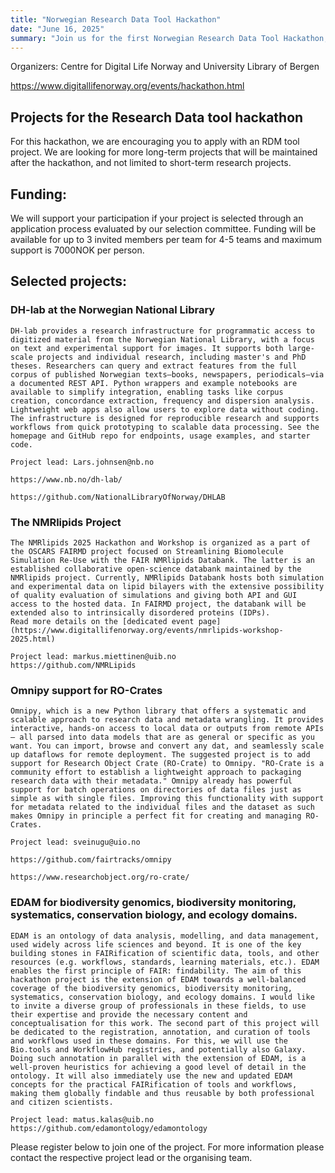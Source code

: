 ```yaml
---
title: "Norwegian Research Data Tool Hackathon"
date: "June 16, 2025"
summary: "Join us for the first Norwegian Research Data Tool Hackathon, hosted by the Centre for Digital Life Norway and the University Library of Bergen. This exciting event aims to bring together research software engineers and data engineers to collaborate on innovative tools for research data management."
---
```

Organizers: Centre for Digital Life Norway and University Library of Bergen 

https://www.digitallifenorway.org/events/hackathon.html

## Projects for the Research Data tool hackathon

For this hackathon, we are encouraging you to apply with an RDM tool project. We are looking for more long-term projects that will be maintained after the hackathon, and not limited to short-term research projects. 

## Funding:
We will support your participation if your project is  selected through an application process evaluated by our selection committee. Funding will be available for up to 3 invited members per team for 4-5 teams and maximum support is 7000NOK per person.

## Selected projects:
 

### DH-lab at the Norwegian National Library


    DH-lab provides a research infrastructure for programmatic access to digitized material from the Norwegian National Library, with a focus on text and experimental support for images. It supports both large-scale projects and individual research, including master's and PhD theses. Researchers can query and extract features from the full corpus of published Norwegian texts—books, newspapers, periodicals—via a documented REST API. Python wrappers and example notebooks are available to simplify integration, enabling tasks like corpus creation, concordance extraction, frequency and dispersion analysis. Lightweight web apps also allow users to explore data without coding. The infrastructure is designed for reproducible research and supports workflows from quick prototyping to scalable data processing. See the homepage and GitHub repo for endpoints, usage examples, and starter code.

    Project lead: Lars.johnsen@nb.no

    https://www.nb.no/dh-lab/

    https://github.com/NationalLibraryOfNorway/DHLAB

### The NMRlipids Project

    The NMRlipids 2025 Hackathon and Workshop is organized as a part of the OSCARS FAIRMD project focused on Streamlining Biomolecule Simulation Re-Use with the FAIR NMRlipids Databank. The latter is an established collaborative open-science databank maintained by the NMRlipids project. Currently, NMRlipids Databank hosts both simulation and experimental data on lipid bilayers with the extensive possibility of quality evaluation of simulations and giving both API and GUI access to the hosted data. In FAIRMD project, the databank will be extended also to intrinsically disordered proteins (IDPs).  
    Read more details on the [dedicated event page](https://www.digitallifenorway.org/events/nmrlipids-workshop-2025.html)

    Project lead: markus.miettinen@uib.no
    https://github.com/NMRLipids

### Omnipy support for RO-Crates

    Omnipy, which is a new Python library that offers a systematic and scalable approach to research data and metadata wrangling. It provides interactive, hands-on access to local data or outputs from remote APIs – all parsed into data models that are as general or specific as you want. You can import, browse and convert any dat, and seamlessly scale up dataflows for remote deployment. The suggested project is to add support for Research Object Crate (RO-Crate) to Omnipy. "RO-Crate is a community effort to establish a lightweight approach to packaging research data with their metadata." Omnipy already has powerful support for batch operations on directories of data files just as simple as with single files. Improving this functionality with support for metadata related to the individual files and the dataset as such makes Omnipy in principle a perfect fit for creating and managing RO-Crates.

    Project lead: sveinugu@uio.no

    https://github.com/fairtracks/omnipy

    https://www.researchobject.org/ro-crate/

### EDAM for biodiversity genomics, biodiversity monitoring, systematics, conservation biology, and ecology domains.

    EDAM is an ontology of data analysis, modelling, and data management, used widely across life sciences and beyond. It is one of the key building stones in FAIRification of scientific data, tools, and other resources (e.g. workflows, standards, learning materials, etc.). EDAM enables the first principle of FAIR: findability. The aim of this hackathon project is the extension of EDAM towards a well-balanced coverage of the biodiversity genomics, biodiversity monitoring, systematics, conservation biology, and ecology domains. I would like to invite a diverse group of professionals in these fields, to use their expertise and provide the necessary content and conceptualisation for this work. The second part of this project will be dedicated to the registration, annotation, and curation of tools and workflows used in these domains. For this, we will use the Bio.tools and WorkflowHub registries, and potentially also Galaxy. Doing such annotation in parallel with the extension of EDAM, is a well-proven heuristics for achieving a good level of detail in the ontology. It will also immediately use the new and updated EDAM concepts for the practical FAIRification of tools and workflows, making them globally findable and thus reusable by both professional and citizen scientists.

    Project lead: matus.kalas@uib.no
    https://github.com/edamontology/edamontology

Please register below to join one of the project. For more information please contact the respective project lead or the organising team.
